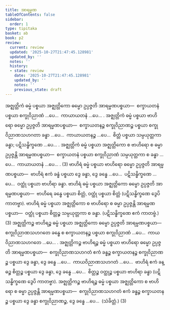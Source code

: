 ```yaml
---
title: အာရမ္မဏ
tableOfContents: false
sidebar:
  order: 1
type: tipitaka
basket: ab
book: p2
review:
  current: review
  updated: '2025-10-27T21:47:45.128981'
  updated_by: ''
  notes: ''
  history:
  - state: review
    date: '2025-10-27T21:47:45.128981'
    updated_by: ''
    notes: ''
    previous_state: draft
---
```



<ReviewStatus review={frontmatter.review} showDetails={true} />

<HypothesisAnnotation frontmatter={frontmatter} />

<DynamicBreadcrumb />

<Division number="334" book="p2" e="ch" v="38" p="182">

<Paragraph number="3140" book="p2">
အဇ္ဈတ္တိကံ ဓမ္မံ ပစ္စယာ အဇ္ဈတ္တိကော ဓမ္မော ဥပ္ပဇ္ဇတိ အာရမ္မဏပစ္စယာ—  စက္ခာယတနံ ပစ္စယာ စက္ခုဝိညာဏံ …ပေ…  ကာယာယတနံ …ပေ… . အဇ္ဈတ္တိကံ ဓမ္မံ ပစ္စယာ ဗာဟိရော ဓမ္မော ဥပ္ပဇ္ဇတိ အာရမ္မဏပစ္စယာ—  စက္ခာယတနဉ္စ စက္ခုဝိညာဏဉ္စ ပစ္စယာ စက္ခုဝိညာဏသဟဂတာ ခန္ဓာ …ပေ…  ကာယာယတနဉ္စ …ပေ…  စိတ္တံ ပစ္စယာ သမ္ပယုတ္တကာ ခန္ဓာ; ပဋိသန္ဓိက္ခဏေ …ပေ… . အဇ္ဈတ္တိကံ ဓမ္မံ ပစ္စယာ အဇ္ဈတ္တိကော စ ဗာဟိရော စ ဓမ္မာ ဥပ္ပဇ္ဇန္တိ အာရမ္မဏပစ္စယာ—  စက္ခာယတနံ ပစ္စယာ စက္ခုဝိညာဏံ သမ္ပယုတ္တကာ စ ခန္ဓာ …ပေ…  ကာယာယတနံ …ပေ… . (3)
</Paragraph>

<Paragraph number="3141" book="p2">
ဗာဟိရံ ဓမ္မံ ပစ္စယာ ဗာဟိရော ဓမ္မော ဥပ္ပဇ္ဇတိ အာရမ္မဏပစ္စယာ—  ဗာဟိရံ ဧကံ ခန္ဓံ ပစ္စယာ ဒွေ ခန္ဓာ, ဒွေ ခန္ဓေ …ပေ…  ပဋိသန္ဓိက္ခဏေ …ပေ…  ဝတ္ထုံ ပစ္စယာ ဗာဟိရာ ခန္ဓာ. ဗာဟိရံ ဓမ္မံ ပစ္စယာ အဇ္ဈတ္တိကော ဓမ္မော ဥပ္ပဇ္ဇတိ အာရမ္မဏပစ္စယာ—  ဗာဟိရေ ခန္ဓေ ပစ္စယာ စိတ္တံ, ဝတ္ထုံ ပစ္စယာ စိတ္တံ (ပဋိသန္ဓိက္ခဏေ ဒွေပိ ကာတဗ္ဗာ). ဗာဟိရံ ဓမ္မံ ပစ္စယာ အဇ္ဈတ္တိကော စ ဗာဟိရော စ ဓမ္မာ ဥပ္ပဇ္ဇန္တိ အာရမ္မဏပစ္စယာ—  ဝတ္ထုံ ပစ္စယာ စိတ္တဉ္စ သမ္ပယုတ္တကာ စ ခန္ဓာ. (ပဋိသန္ဓိက္ခဏေ ဧကံ ကာတဗ္ဗံ.) (3)
</Paragraph>

</Division>
<Division number="335" book="p2" e="ch" v="38" p="182">

<Paragraph number="3142" book="p2">
အဇ္ဈတ္တိကဉ္စ ဗာဟိရဉ္စ ဓမ္မံ ပစ္စယာ အဇ္ဈတ္တိကော ဓမ္မော ဥပ္ပဇ္ဇတိ အာရမ္မဏပစ္စယာ—  စက္ခုဝိညာဏသဟဂတေ ခန္ဓေ စ စက္ခာယတနဉ္စ ပစ္စယာ စက္ခုဝိညာဏံ …ပေ…  ကာယဝိညာဏသဟဂတေ …ပေ… .
</Paragraph>

<Paragraph number="3143" book="p2">
အဇ္ဈတ္တိကဉ္စ ဗာဟိရဉ္စ ဓမ္မံ ပစ္စယာ ဗာဟိရော ဓမ္မော ဥပ္ပဇ္ဇတိ အာရမ္မဏပစ္စယာ—  စက္ခုဝိညာဏသဟဂတံ ဧကံ ခန္ဓဉ္စ စက္ခာယတနဉ္စ စက္ခုဝိညာဏဉ္စ ပစ္စယာ ဒွေ ခန္ဓာ, ဒွေ ခန္ဓေ …ပေ…  ကာယဝိညာဏသဟဂတံ …ပေ…  ဗာဟိရံ ဧကံ ခန္ဓဉ္စ စိတ္တဉ္စ ပစ္စယာ ဒွေ ခန္ဓာ, ဒွေ ခန္ဓေ …ပေ…  စိတ္တဉ္စ ဝတ္ထုဉ္စ ပစ္စယာ ဗာဟိရာ ခန္ဓာ (ပဋိသန္ဓိက္ခဏေ ဒွေပိ ကာတဗ္ဗာ). အဇ္ဈတ္တိကဉ္စ ဗာဟိရဉ္စ ဓမ္မံ ပစ္စယာ အဇ္ဈတ္တိကော စ ဗာဟိရော စ ဓမ္မာ ဥပ္ပဇ္ဇန္တိ အာရမ္မဏပစ္စယာ—  စက္ခုဝိညာဏသဟဂတံ ဧကံ ခန္ဓဉ္စ စက္ခာယတနဉ္စ ပစ္စယာ ဒွေ ခန္ဓာ စက္ခုဝိညာဏဉ္စ, ဒွေ ခန္ဓေ …ပေ…  (သံခိတ္တံ.) (3)
</Paragraph>
</Division>